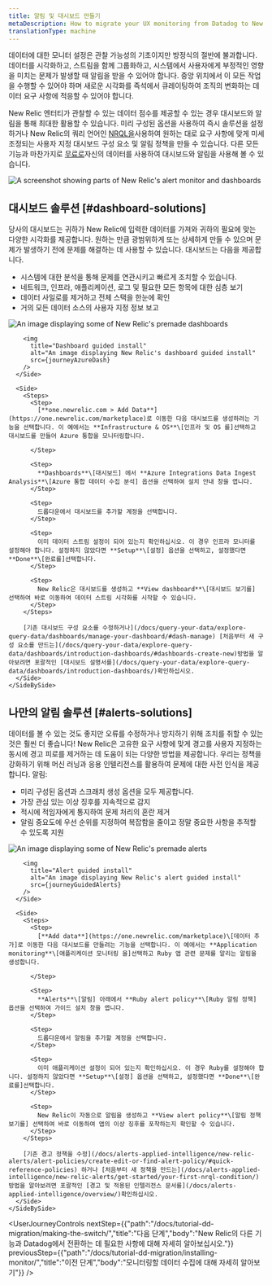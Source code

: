 ```yaml
---
title: 알림 및 대시보드 만들기
metaDescription: How to migrate your UX monitoring from Datadog to New Relic.
translationType: machine
---
```









데이터에 대한 모니터 설정은 관찰 가능성의 기초이지만 방정식의 절반에 불과합니다. 데이터를 시각화하고, 스트림을 함께 그룹화하고, 시스템에서 사용자에게 부정적인 영향을 미치는 문제가 발생할 때 알림을 받을 수 있어야 합니다. 중앙 위치에서 이 모든 작업을 수행할 수 있어야 하며 새로운 시각화를 즉석에서 큐레이팅하여 조직의 변화하는 데이터 요구 사항에 적응할 수 있어야 합니다.

New Relic 엔터티가 관찰할 수 있는 데이터 점수를 제공할 수 있는 경우 대시보드와 알림을 통해 최대한 활용할 수 있습니다. 미리 구성된 옵션을 사용하여 즉시 솔루션을 설정하거나 New Relic의 쿼리 언어인 [NRQL을](/docs/query-your-data/nrql-new-relic-query-language/get-started/introduction-nrql-new-relics-query-language/)사용하여 원하는 대로 요구 사항에 맞게 미세 조정되는 사용자 지정 대시보드 구성 요소 및 알림 정책을 만들 수 있습니다. 다른 모든 기능과 마찬가지로 [무료로](https://newrelic.com/signup)자신의 데이터를 사용하여 대시보드와 알림을 사용해 볼 수 있습니다.

<img
  title="Alerts-and-dash"
  alt="A screenshot showing parts of New Relic's alert monitor and dashboards"
  src={journeyAlertsAndDash}
/>

## 대시보드 솔루션 [#dashboard-solutions]

당사의 대시보드는 귀하가 New Relic에 입력한 데이터를 가져와 귀하의 필요에 맞는 다양한 시각화를 제공합니다. 원하는 만큼 광범위하게 또는 상세하게 만들 수 있으며 문제가 발생하기 전에 문제를 해결하는 데 사용할 수 있습니다. 대시보드는 다음을 제공합니다.

* 시스템에 대한 분석을 통해 문제를 연관시키고 빠르게 조치할 수 있습니다.
* 네트워크, 인프라, 애플리케이션, 로그 및 필요한 모든 항목에 대한 심층 보기
* 데이터 사일로를 제거하고 전체 스택을 한눈에 확인
* 거의 모든 데이터 소스의 사용자 지정 정보 보고

<CollapserGroup>
  <Collapser
    id="dash-install"
    title="미리 만들어진 대시보드 설치"
  >
    <SideBySide>
      <Side>
        <img
          title="Premade dashboards"
          alt="An image displaying some of New Relic's premade dashboards"
          src={journeyInfraDash}
        />

        <img
          title="Dashboard guided install"
          alt="An image displaying New Relic's dashboard guided install"
          src={journeyAzureDash}
        />
      </Side>

      <Side>
        <Steps>
          <Step>
            [**one.newrelic.com > Add Data**](https://one.newrelic.com/marketplace)로 이동한 다음 대시보드를 생성하려는 기능을 선택합니다. 이 예에서는 **Infrastructure & OS**\[인프라 및 OS 를]선택하고 대시보드를 만들어 Azure 통합을 모니터링합니다.  

          </Step>

          <Step>
            **Dashboards**\[대시보드] 에서 **Azure Integrations Data Ingest Analysis**\[Azure 통합 데이터 수집 분석] 옵션을 선택하여 설치 안내 창을 엽니다.
          </Step>

          <Step>
            드롭다운에서 대시보드를 추가할 계정을 선택합니다.
          </Step>

          <Step>
            이미 데이터 스트림 설정이 되어 있는지 확인하십시오. 이 경우 인프라 모니터를 설정해야 합니다. 설정하지 않았다면 **Setup**\[설정] 옵션을 선택하고, 설정했다면 **Done**\[완료를]선택합니다.
          </Step>

          <Step>
            New Relic은 대시보드를 생성하고 **View dashboard**\[대시보드 보기를] 선택하여 바로 이동하여 데이터 스트림 시각화를 시작할 수 있습니다.
          </Step>
        </Steps>

        [기존 대시보드 구성 요소를 수정하거나](/docs/query-your-data/explore-query-data/dashboards/manage-your-dashboard/#dash-manage) [처음부터 새 구성 요소를 만드는](/docs/query-your-data/explore-query-data/dashboards/introduction-dashboards/#dashboards-create-new)방법을 알아보려면 포괄적인 [대시보드 설명서를](/docs/query-your-data/explore-query-data/dashboards/introduction-dashboards/)확인하십시오.
      </Side>
    </SideBySide>
  </Collapser>
</CollapserGroup>

## 나만의 알림 솔루션 [#alerts-solutions]

데이터를 볼 수 있는 것도 좋지만 오류를 수정하거나 방지하기 위해 조치를 취할 수 있는 것은 훨씬 더 좋습니다! New Relic은 고유한 요구 사항에 맞게 경고를 사용자 지정하는 동시에 경고 피로를 제거하는 데 도움이 되는 다양한 방법을 제공합니다. 우리는 정책을 강화하기 위해 머신 러닝과 응용 인텔리전스를 활용하여 문제에 대한 사전 인식을 제공합니다. 알림:

* 미리 구성된 옵션과 스크래치 생성 옵션을 모두 제공합니다.
* 가장 관심 있는 이상 징후를 지속적으로 감지
* 적시에 적임자에게 통지하여 문제 처리의 혼란 제거
* 알림 중요도에 우선 순위를 지정하여 복잡함을 줄이고 정말 중요한 사항을 추적할 수 있도록 지원

<CollapserGroup>
  <Collapser
    id="alerts-install"
    title="미리 만들어진 알림 설치"
  >
    <SideBySide>
      <Side>
        <img
          title="Premade alerts"
          alt="An image displaying some of New Relic's premade alerts"
          src={journeyPremadeAlerts}
        />

        <img
          title="Alert guided install"
          alt="An image displaying New Relic's alert guided install"
          src={journeyGuidedAlerts}
        />
      </Side>

      <Side>
        <Steps>
          <Step>
            [**Add data**](https://one.newrelic.com/marketplace)\[데이터 추가]로 이동한 다음 대시보드를 만들려는 기능을 선택합니다. 이 예에서는 **Application monitoring**\[애플리케이션 모니터링 을]선택하고 Ruby 앱 관련 문제를 알리는 알림을 생성합니다.  

          </Step>

          <Step>
            **Alerts**\[알림] 아래에서 **Ruby alert policy**\[Ruby 알림 정책] 옵션을 선택하여 가이드 설치 창을 엽니다.
          </Step>

          <Step>
            드롭다운에서 알림을 추가할 계정을 선택합니다.
          </Step>

          <Step>
            이미 애플리케이션 설정이 되어 있는지 확인하십시오. 이 경우 Ruby를 설정해야 합니다. 설정하지 않았다면 **Setup**\[설정] 옵션을 선택하고, 설정했다면 **Done**\[완료를]선택합니다.
          </Step>

          <Step>
            New Relic이 자동으로 알림을 생성하고 **View alert policy**\[알림 정책 보기를] 선택하여 바로 이동하여 앱의 이상 징후를 포착하는지 확인할 수 있습니다.
          </Step>
        </Steps>

        [기존 경고 정책을 수정](/docs/alerts-applied-intelligence/new-relic-alerts/alert-policies/create-edit-or-find-alert-policy/#quick-reference-policies) 하거나 [처음부터 새 정책을 만드는](/docs/alerts-applied-intelligence/new-relic-alerts/get-started/your-first-nrql-condition/)방법을 알아보려면 포괄적인 [경고 및 적용된 인텔리전스 문서를](/docs/alerts-applied-intelligence/overview/)확인하십시오.
      </Side>
    </SideBySide>
  </Collapser>
</CollapserGroup>

<UserJourneyControls
  nextStep={{"path":"/docs/tutorial-dd-migration/making-the-switch/","title":"다음 단계","body":"New Relic의 다른 기능과 Datadog에서 전환하는 데 필요한 사항에 대해 자세히 알아보십시오."}}
  previousStep={{"path":"/docs/tutorial-dd-migration/installing-monitor/","title":"이전 단계","body":"모니터링할 데이터 수집에 대해 자세히 알아보기"}}
/>